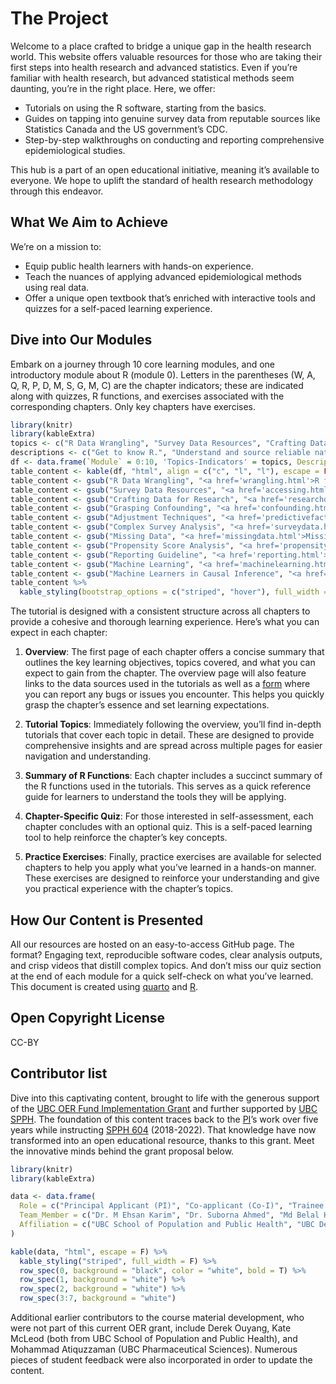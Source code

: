 # The Project {.unnumbered}

Welcome to a place crafted to bridge a unique gap in the health research world. This website offers valuable resources for those who are taking their first steps into health research and advanced statistics. Even if you're familiar with health research, but advanced statistical methods seem daunting, you're in the right place. Here, we offer:

-   Tutorials on using the R software, starting from the basics.
-   Guides on tapping into genuine survey data from reputable sources like Statistics Canada and the US government's CDC.
-   Step-by-step walkthroughs on conducting and reporting comprehensive epidemiological studies.

This hub is a part of an open educational initiative, meaning it's available to everyone. We hope to uplift the standard of health research methodology through this endeavor.

## What We Aim to Achieve {.unnumbered}

We're on a mission to:

-   Equip public health learners with hands-on experience.
-   Teach the nuances of applying advanced epidemiological methods using real data.
-   Offer a unique open textbook that's enriched with interactive tools and quizzes for a self-paced learning experience.

## Dive into Our Modules {.unnumbered}

Embark on a journey through 10 core learning modules, and one introductory module about R (module 0). Letters in the parentheses (W, A, Q, R, P, D, M, S, G, M, C) are the chapter indicators; these are indicated along with quizzes, R functions, and exercises associated with the corresponding chapters. Only key chapters have exercises.

```r
library(knitr)
library(kableExtra)
topics <- c("R Data Wrangling", "Survey Data Resources", "Crafting Data for Research", "Grasping Confounding", "Adjustment Techniques", "Complex Survey Analysis", "Missing Data", "Propensity Score Analysis", "Reporting Guideline", "Machine Learning", "Machine Learners in Causal Inference")
descriptions <- c("Get to know R.", "Understand and source reliable national survey data.", "Customize data to your research query.", "Delve into the concept of confounding and its implications.", "Introduction to key concepts of prediction modelling.", "Handle data sets obtained from complex survey designs.", "Understand and tackle missingness in your data.", "Dive deeper into advanced observational data analyses.", "Guidelines to share your findings.", "Introduction to machine learning algorithms, and applications.", "Discusses the potential pitfalls and challenges in merging machine learning with causal inference, and a way forward.")
df <- data.frame(`Module` = 0:10, 'Topics-Indicators' = topics, Descriptions = descriptions)
table_content <- kable(df, "html", align = c("c", "l", "l"), escape = FALSE)
table_content <- gsub("R Data Wrangling", "<a href='wrangling.html'>R for Data Wrangling (W)</a>", table_content)
table_content <- gsub("Survey Data Resources", "<a href='accessing.html'>Accessing (A) Survey Data Resources</a>", table_content)
table_content <- gsub("Crafting Data for Research", "<a href='researchquestion.html'>Crafting Analytic Data for Research Questions (Q)</a>", table_content)
table_content <- gsub("Grasping Confounding", "<a href='confounding.html'>Role (R) of Variables</a>", table_content)
table_content <- gsub("Adjustment Techniques", "<a href='predictivefactors.html'>Predictive (P) Modelling</a>", table_content)
table_content <- gsub("Complex Survey Analysis", "<a href='surveydata.html'>Complex Survey Data (D) Analysis</a>", table_content)
table_content <- gsub("Missing Data", "<a href='missingdata.html'>Missing (M) Data Analysis</a>", table_content)
table_content <- gsub("Propensity Score Analysis", "<a href='propensityscore.html'>Propensity Score (S) Analysis</a>", table_content)
table_content <- gsub("Reporting Guideline", "<a href='reporting.html'>Reporting Guideline (G)</a>", table_content)
table_content <- gsub("Machine Learning", "<a href='machinelearning.html'>Machine (M) Learning</a>", table_content)
table_content <- gsub("Machine Learners in Causal Inference", "<a href='machinelearningCausal.html'>Intergrating Machine Learners in Causal (C) Inference</a>", table_content)
table_content %>%
  kable_styling(bootstrap_options = c("striped", "hover"), full_width = F)
```

::: callout-note
The tutorial is designed with a consistent structure across all chapters to provide a cohesive and thorough learning experience. Here's what you can expect in each chapter:

1.  **Overview**: The first page of each chapter offers a concise summary that outlines the key learning objectives, topics covered, and what you can expect to gain from the chapter. The overview page will also feature links to the data sources used in the tutorials as well as a [form](https://forms.gle/YSwuiebtb1E9wjHu9) where you can report any bugs or issues you encounter. This helps you quickly grasp the chapter's essence and set learning expectations.

2.  **Tutorial Topics**: Immediately following the overview, you'll find in-depth tutorials that cover each topic in detail. These are designed to provide comprehensive insights and are spread across multiple pages for easier navigation and understanding.

3.  **Summary of R Functions**: Each chapter includes a succinct summary of the R functions used in the tutorials. This serves as a quick reference guide for learners to understand the tools they will be applying.

4.  **Chapter-Specific Quiz**: For those interested in self-assessment, each chapter concludes with an optional quiz. This is a self-paced learning tool to help reinforce the chapter's key concepts.

5.  **Practice Exercises**: Finally, practice exercises are available for selected chapters to help you apply what you've learned in a hands-on manner. These exercises are designed to reinforce your understanding and give you practical experience with the chapter's topics.
:::

## How Our Content is Presented {.unnumbered}

All our resources are hosted on an easy-to-access GitHub page. The format? Engaging text, reproducible software codes, clear analysis outputs, and crisp videos that distill complex topics. And don't miss our quiz section at the end of each module for a quick self-check on what you've learned. This document is created using [quarto](https://quarto.org/) and [R](https://cran.r-project.org/).

## Open Copyright License {.unnumbered}

CC-BY

## Contributor list

Dive into this captivating content, brought to life with the generous support of the [UBC OER Fund Implementation Grant](https://oerfund.open.ubc.ca/oer-implementation-grants) and further supported by [UBC SPPH](https://spph.ubc.ca/). The foundation of this content traces back to the [PI](https://ehsank.com/)'s work over five years while instructing [SPPH 604](https://spph.ubc.ca/graduate-courses/) (2018-2022). That knowledge have now transformed into an open educational resource, thanks to this grant. Meet the innovative minds behind the grant proposal below.

```r
library(knitr)
library(kableExtra)

data <- data.frame(
  Role = c("Principal Applicant (PI)", "Co-applicant (Co-I)", "Trainee co-applicants", "", "", "", ""),
  Team_Member = c("Dr. M Ehsan Karim", "Dr. Suborna Ahmed", "Md Belal Hossain", "Fardowsa Yusuf", "Hanna Frank", "Dr. Michael Asamoah-Boaheng", "Chuyi (Astra) Zheng"),
  Affiliation = c("UBC School of Population and Public Health", "UBC Department of Forest Resources Management", "UBC School of Population and Public Health", "UBC School of Population and Public Health", "UBC School of Population and Public Health", "UBC Department of Emergency Medicine", "UBC Faculty of Arts")
)

kable(data, "html", escape = F) %>%
  kable_styling("striped", full_width = F) %>%
  row_spec(0, background = "black", color = "white", bold = T) %>%
  row_spec(1, background = "white") %>%
  row_spec(2, background = "white") %>%
  row_spec(3:7, background = "white")

```

Additional earlier contributors to the course material development, who were not part of this current OER grant, include Derek Ouyang, Kate McLeod (both from UBC School of Population and Public Health), and Mohammad Atiquzzaman (UBC Pharmaceutical Sciences). Numerous pieces of student feedback were also incorporated in order to update the content.
